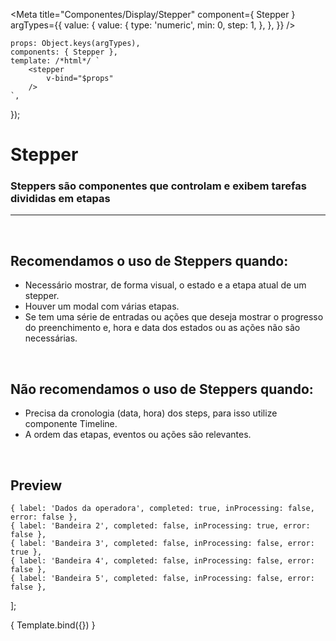 
<Meta
	title="Componentes/Display/Stepper"
	component={ Stepper }
	argTypes={{
		value: {
			value: {
				type: 'numeric',
				min: 0,
				step: 1,
			},
		},
	}}
/>

	props: Object.keys(argTypes),
	components: { Stepper },
	template: /*html*/ `
		<stepper
			v-bind="$props" 
		/>
	`,
});

# Stepper

### Steppers são componentes que controlam e exibem tarefas divididas em etapas

---
<br />

## Recomendamos o uso de Steppers quando:
- Necessário mostrar, de forma visual, o estado e a etapa atual de um stepper.
- Houver um modal com várias etapas.
- Se tem uma série de entradas ou ações que deseja mostrar o progresso do preenchimento e, hora e data dos estados ou as ações não são necessárias.

<br />

## Não recomendamos o uso de Steppers quando:
- Precisa da cronologia (data, hora) dos steps, para isso utilize componente Timeline.
- A ordem das etapas, eventos ou ações são relevantes.

<br />

## Preview

    { label: 'Dados da operadora', completed: true, inProcessing: false, error: false },
    { label: 'Bandeira 2', completed: false, inProcessing: true, error: false },
    { label: 'Bandeira 3', completed: false, inProcessing: false, error: true },
    { label: 'Bandeira 4', completed: false, inProcessing: false, error: false },
    { label: 'Bandeira 5', completed: false, inProcessing: false, error: false },
];

<Canvas>
	<Story
		name="Stepper"
		args={{
			steps,
			value: 4,
		}}
	>
		{ Template.bind({}) }
	</Story>
</Canvas>

<ArgsTable story="Stepper" />